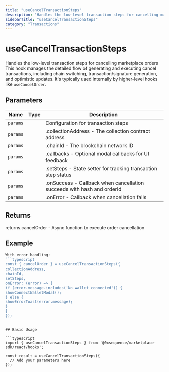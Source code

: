 ```yaml
---
title: "useCancelTransactionSteps"
description: "Handles the low-level transaction steps for cancelling marketplace orders This hook manages the detailed flow of generating and executing cancel transactions, including chain switching, transaction/signature generation, and optimistic updates. It's typically used internally by higher-level hooks like `useCancelOrder`."
sidebarTitle: "useCancelTransactionSteps"
category: "Transactions"
---
```


# useCancelTransactionSteps

Handles the low-level transaction steps for cancelling marketplace orders This hook manages the detailed flow of generating and executing cancel transactions, including chain switching, transaction/signature generation, and optimistic updates. It's typically used internally by higher-level hooks like `useCancelOrder`.

## Parameters

| Name | Type | Description |
|------|------|-------------|
| `params` |  | Configuration for transaction steps |
| `params` |  | .collectionAddress - The collection contract address |
| `params` |  | .chainId - The blockchain network ID |
| `params` |  | .callbacks - Optional modal callbacks for UI feedback |
| `params` |  | .setSteps - State setter for tracking transaction step status |
| `params` |  | .onSuccess - Callback when cancellation succeeds with hash and orderId |
| `params` |  | .onError - Callback when cancellation fails |

## Returns

returns.cancelOrder - Async function to execute order cancellation

## Example

```typescript
With error handling:
```typescript
const { cancelOrder } = useCancelTransactionSteps({
collectionAddress,
chainId,
setSteps,
onError: (error) => {
if (error.message.includes('No wallet connected')) {
showConnectWalletModal();
} else {
showErrorToast(error.message);
}
}
});
```
```

## Basic Usage

```typescript
import { useCancelTransactionSteps } from '@0xsequence/marketplace-sdk/react/hooks';

const result = useCancelTransactionSteps({
  // Add your parameters here
});
```

